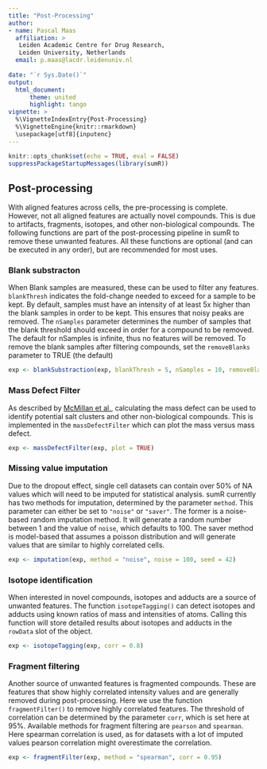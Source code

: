 ```yaml
---
title: "Post-Processing"
author:
- name: Pascal Maas
  affiliation: >
   Leiden Academic Centre for Drug Research, 
   Leiden University, Netherlands
  email: p.maas@lacdr.leidenuniv.nl
  
date: "`r Sys.Date()`"
output: 
  html_document:
      theme: united
      highlight: tango
vignette: >
  %\VignetteIndexEntry{Post-Processing}
  %\VignetteEngine{knitr::rmarkdown}
  \usepackage[utf8]{inputenc}
---
```


```r
knitr::opts_chunk$set(echo = TRUE, eval = FALSE)
suppressPackageStartupMessages(library(sumR))
```
## Post-processing

With aligned features across cells, the pre-processing is complete. However, not all aligned features are actually novel compounds. This is due to artifacts, fragments, isotopes, and other non-biological compounds. The following functions are part of the post-processing pipeline in sumR to remove these unwanted features. All these functions are optional (and can be executed in any order), but are recommended for most uses.

### Blank substracton

When Blank samples are measured, these can be used to filter any features. `blankThresh` indicates the fold-change needed to exceed for a sample to be kept. By default, samples must have an intensity of at least 5x higher than the blank samples in order to be kept. This ensures that noisy peaks are removed. The `nSamples` parameter determines the number of samples that the blank threshold should exceed in order for a compound to be removed. The default for nSamples is infinite, thus no features will be removed. To remove the blank samples after filtering compounds, set the `removeBlanks` parameter to TRUE (the default)

```r
exp <- blankSubstraction(exp, blankThresh = 5, nSamples = 10, removeBlanks = TRUE)
```

### Mass Defect Filter

As described by [McMillan et al.](10.1186/s13321-016-0156-0), calculating the mass defect can be used to identify potential salt clusters and other non-biological compounds. This is implemented in the `massDefectFilter` which can plot the mass versus mass defect.

```r
exp <- massDefectFilter(exp, plot = TRUE)
```

### Missing value imputation

Due to the dropout effect, single cell datasets can contain over 50% of NA values which will need to be imputed for statistical analysis. sumR currently has two methods for imputation, determined by the parameter `method`. This parameter can either be set to `"noise"` or `"saver"`. The former is a noise-based random imputation method. It will generate a random number between 1 and the value of `noise`, which defaults to 100. The saver method is model-based that assumes a poisson distribution and will generate values that are similar to highly correlated cells.

```r
exp <- imputation(exp, method = "noise", noise = 100, seed = 42)
```

### Isotope identification

When interested in novel compounds, isotopes and adducts are a source of unwanted features. The function `isotopeTagging()` can detect isotopes and adducts using known ratios of mass and intensities of atoms. Calling this function will store detailed results about isotopes and adducts in the `rowData` slot of the object.

```r
exp <- isotopeTagging(exp, corr = 0.8)
```

### Fragment filtering

Another source of unwanted features is fragmented compounds. These are features that show highly correlated intensity values and are generally removed during post-processing. Here we use the function `fragmentFilter()` to remove highly correlated features. The threshold of correlation can be determined by the parameter `corr`, which is set here at 95%. Available methods for fragment filtering are `pearson` and `spearman`. Here spearman correlation is used, as for datasets with a lot of imputed values pearson correlation might overestimate the correlation.

```r
exp <- fragmentFilter(exp, method = "spearman", corr = 0.95)
```
